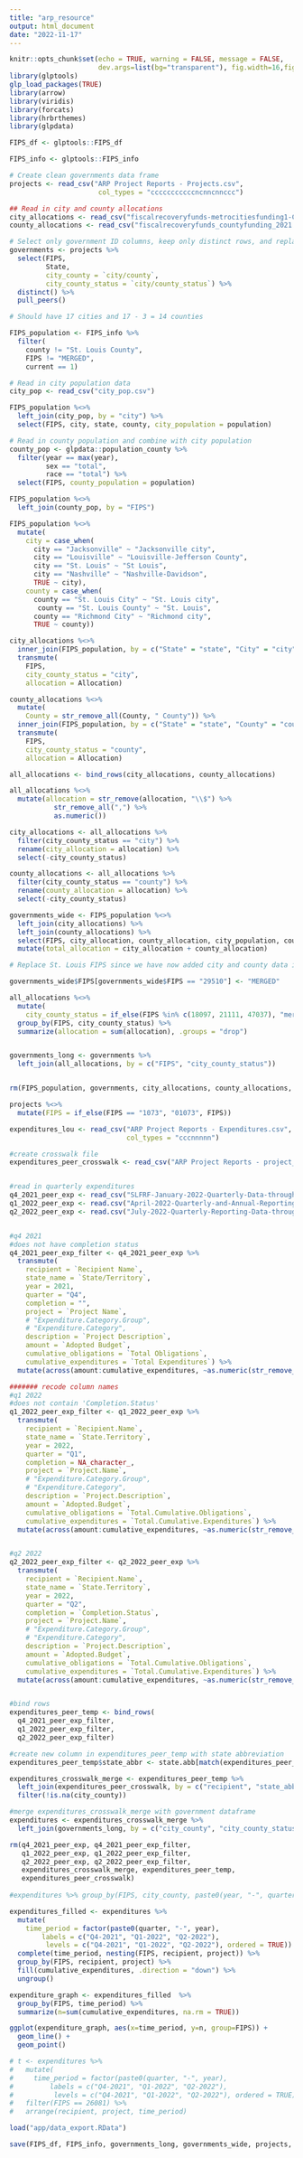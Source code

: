 ```yaml
---
title: "arp_resource"
output: html_document
date: "2022-11-17"
---
```



```r
knitr::opts_chunk$set(echo = TRUE, warning = FALSE, message = FALSE, 
                      dev.args=list(bg="transparent"), fig.width=16,fig.height=12)
library(glptools)
glp_load_packages(TRUE)
library(arrow)
library(viridis)
library(forcats)
library(hrbrthemes)
library(glpdata)
```


```r
FIPS_df <- glptools::FIPS_df

FIPS_info <- glptools::FIPS_info
```


```r
# Create clean governments data frame
projects <- read_csv("ARP Project Reports - Projects.csv",
                      col_types = "cccccccccccncnncnnccc")

## Read in city and county allocations
city_allocations <- read_csv("fiscalrecoveryfunds-metrocitiesfunding1-CSV.csv")
county_allocations <- read_csv("fiscalrecoveryfunds_countyfunding_2021.05.10-1a.csv")

# Select only government ID columns, keep only distinct rows, and replace the Birmingham FIPS code 1073 with 01073
governments <- projects %>%
  select(FIPS, 
         State, 
         city_county = `city/county`, 
         city_county_status = `city/county_status`) %>%
  distinct() %>%
  pull_peers()

# Should have 17 cities and 17 - 3 = 14 counties 

FIPS_population <- FIPS_info %>%
  filter(
    county != "St. Louis County", 
    FIPS != "MERGED", 
    current == 1)

# Read in city population data
city_pop <- read_csv("city_pop.csv")

FIPS_population %<>% 
  left_join(city_pop, by = "city") %>%
  select(FIPS, city, state, county, city_population = population)

# Read in county population and combine with city population
county_pop <- glpdata::population_county %>%
  filter(year == max(year),
         sex == "total",
         race == "total") %>%
  select(FIPS, county_population = population)

FIPS_population %<>%
  left_join(county_pop, by = "FIPS")

FIPS_population %<>%
  mutate(
    city = case_when(
      city == "Jacksonville" ~ "Jacksonville city",
      city == "Louisville" ~ "Louisville-Jefferson County",
      city == "St. Louis" ~ "St Louis",
      city == "Nashville" ~ "Nashville-Davidson",
      TRUE ~ city),
    county = case_when(
      county == "St. Louis City" ~ "St. Louis city", 
       county == "St. Louis County" ~ "St. Louis", 
      county == "Richmond City" ~ "Richmond city", 
      TRUE ~ county))

city_allocations %<>%
  inner_join(FIPS_population, by = c("State" = "state", "City" = "city")) %>%
  transmute(
    FIPS, 
    city_county_status = "city",
    allocation = Allocation) 

county_allocations %<>%
  mutate(
    County = str_remove_all(County, " County")) %>%
  inner_join(FIPS_population, by = c("State" = "state", "County" = "county")) %>%
  transmute(
    FIPS,
    city_county_status = "county",
    allocation = Allocation)

all_allocations <- bind_rows(city_allocations, county_allocations)

all_allocations %<>%
  mutate(allocation = str_remove(allocation, "\\$") %>% 
           str_remove_all(",") %>%
           as.numeric()) 

city_allocations <- all_allocations %>%
  filter(city_county_status == "city") %>%
  rename(city_allocation = allocation) %>%
  select(-city_county_status)

county_allocations <- all_allocations %>%
  filter(city_county_status == "county") %>%
  rename(county_allocation = allocation) %>%
  select(-city_county_status)

governments_wide <- FIPS_population %<>%
  left_join(city_allocations) %>%
  left_join(county_allocations) %>%
  select(FIPS, city_allocation, county_allocation, city_population, county_population) %>%
  mutate(total_allocation = city_allocation + county_allocation)

# Replace St. Louis FIPS since we have now added city and county data in the same row

governments_wide$FIPS[governments_wide$FIPS == "29510"] <- "MERGED"

all_allocations %<>%
  mutate(
    city_county_status = if_else(FIPS %in% c(18097, 21111, 47037), "merged", city_county_status)) %>%
  group_by(FIPS, city_county_status) %>%
  summarize(allocation = sum(allocation), .groups = "drop")


governments_long <- governments %>%
  left_join(all_allocations, by = c("FIPS", "city_county_status"))


rm(FIPS_population, governments, city_allocations, county_allocations, city_pop, county_pop, all_allocations)
```


```r
projects %<>%
  mutate(FIPS = if_else(FIPS == "1073", "01073", FIPS))


```

```r
expenditures_lou <- read_csv("ARP Project Reports - Expenditures.csv",
                             col_types = "cccnnnnn")

```

```r

#create crosswalk file
expenditures_peer_crosswalk <- read_csv("ARP Project Reports - project_to_govenment_crosswalk.csv")


#read in quarterly expenditures
q4_2021_peer_exp <- read_csv("SLFRF-January-2022-Quarterly-Data-through-December-31-2021.xlsx - Project Updated.csv")
q1_2022_peer_exp <- read.csv("April-2022-Quarterly-and-Annual-Reporting-Data-through-March-31-2022 (5).xlsx - Projects.csv")
q2_2022_peer_exp <- read.csv("July-2022-Quarterly-Reporting-Data-through-June-30-2022 (5).xlsx - Projects.csv")


#q4 2021
#does not have completion status
q4_2021_peer_exp_filter <- q4_2021_peer_exp %>%
  transmute(
    recipient = `Recipient Name`,
    state_name = `State/Territory`, 
    year = 2021,
    quarter = "Q4",
    completion = "", 
    project = `Project Name`, 
    # "Expenditure.Category.Group",
    # "Expenditure.Category", 
    description = `Project Description`, 
    amount = `Adopted Budget`, 
    cumulative_obligations = `Total Obligations`, 
    cumulative_expenditures = `Total Expenditures`) %>% 
  mutate(across(amount:cumulative_expenditures, ~as.numeric(str_remove_all(., ","))))

####### recode column names
#q1 2022
#does not contain 'Completion.Status'
q1_2022_peer_exp_filter <- q1_2022_peer_exp %>%
  transmute(
    recipient = `Recipient.Name`,
    state_name = `State.Territory`, 
    year = 2022,
    quarter = "Q1",
    completion = NA_character_, 
    project = `Project.Name`, 
    # "Expenditure.Category.Group",
    # "Expenditure.Category", 
    description = `Project.Description`, 
    amount = `Adopted.Budget`, 
    cumulative_obligations = `Total.Cumulative.Obligations`, 
    cumulative_expenditures = `Total.Cumulative.Expenditures`) %>% 
  mutate(across(amount:cumulative_expenditures, ~as.numeric(str_remove_all(., ","))))


#q2 2022
q2_2022_peer_exp_filter <- q2_2022_peer_exp %>% 
  transmute(
    recipient = `Recipient.Name`,
    state_name = `State.Territory`, 
    year = 2022,
    quarter = "Q2",
    completion = `Completion.Status`, 
    project = `Project.Name`, 
    # "Expenditure.Category.Group",
    # "Expenditure.Category", 
    description = `Project.Description`, 
    amount = `Adopted.Budget`, 
    cumulative_obligations = `Total.Cumulative.Obligations`, 
    cumulative_expenditures = `Total.Cumulative.Expenditures`) %>% 
  mutate(across(amount:cumulative_expenditures, ~as.numeric(str_remove_all(., ","))))


#bind rows
expenditures_peer_temp <- bind_rows(
  q4_2021_peer_exp_filter, 
  q1_2022_peer_exp_filter,
  q2_2022_peer_exp_filter)

#create new column in expenditures_peer_temp with state abbreviation
expenditures_peer_temp$state_abbr <- state.abb[match(expenditures_peer_temp$state_name, state.name)]

expenditures_crosswalk_merge <- expenditures_peer_temp %>%
  left_join(expenditures_peer_crosswalk, by = c("recipient", "state_abbr")) %>%
  filter(!is.na(city_county))

#merge expenditures_crosswalk_merge with government dataframe
expenditures <- expenditures_crosswalk_merge %>%
  left_join(governments_long, by = c("city_county", "city_county_status"))

rm(q4_2021_peer_exp, q4_2021_peer_exp_filter,
   q1_2022_peer_exp, q1_2022_peer_exp_filter,
   q2_2022_peer_exp, q2_2022_peer_exp_filter,
   expenditures_crosswalk_merge, expenditures_peer_temp,
   expenditures_peer_crosswalk)
  
#expenditures %>% group_by(FIPS, city_county, paste0(year, "-", quarter)) %>% summarize(n = n()) %>% View()

```

```r

expenditures_filled <- expenditures %>%
  mutate(
    time_period = factor(paste0(quarter, "-", year),
        labels = c("Q4-2021", "Q1-2022", "Q2-2022"), 
         levels = c("Q4-2021", "Q1-2022", "Q2-2022"), ordered = TRUE)) %>%
  complete(time_period, nesting(FIPS, recipient, project)) %>%
  group_by(FIPS, recipient, project) %>%
  fill(cumulative_expenditures, .direction = "down") %>%
  ungroup()

expenditure_graph <- expenditures_filled  %>%
  group_by(FIPS, time_period) %>%
  summarize(n=sum(cumulative_expenditures, na.rm = TRUE))

ggplot(expenditure_graph, aes(x=time_period, y=n, group=FIPS)) +
  geom_line() +
  geom_point()

# t <- expenditures %>%
#   mutate(
#     time_period = factor(paste0(quarter, "-", year),
#         labels = c("Q4-2021", "Q1-2022", "Q2-2022"), 
#          levels = c("Q4-2021", "Q1-2022", "Q2-2022"), ordered = TRUE)) %>%
#   filter(FIPS == 26081) %>%
#   arrange(recipient, project, time_period)

```

```r
load("app/data_export.RData")

```

```r
save(FIPS_df, FIPS_info, governments_long, governments_wide, projects, expenditures, expenditures_lou, usa, counties, file = "app/data_export2.RData")

```

